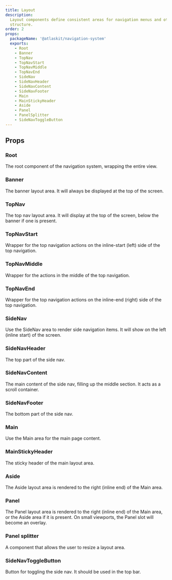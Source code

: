 ```yaml
---
title: Layout
description:
  Layout components define consistent areas for navigation menus and other elements in the page
  structure.
order: 2
props:
  packageName: '@atlaskit/navigation-system'
  exports:
    - Root
    - Banner
    - TopNav
    - TopNavStart
    - TopNavMiddle
    - TopNavEnd
    - SideNav
    - SideNavHeader
    - SideNavContent
    - SideNavFooter
    - Main
    - MainStickyHeader
    - Aside
    - Panel
    - PanelSplitter
    - SideNavToggleButton
---
```


## Props

### Root

The root component of the navigation system, wrapping the entire view.

<TSMorphProps exportName="Root" packageName="@atlaskit/navigation-system" />

### Banner

The banner layout area. It will always be displayed at the top of the screen.

<TSMorphProps exportName="Banner" packageName="@atlaskit/navigation-system" />

### TopNav

The top nav layout area. It will display at the top of the screen, below the banner if one is
present.

<TSMorphProps exportName="TopNav" packageName="@atlaskit/navigation-system" />

### TopNavStart

Wrapper for the top navigation actions on the inline-start (left) side of the top navigation.

<TSMorphProps exportName="TopNavStart" packageName="@atlaskit/navigation-system" />

### TopNavMiddle

Wrapper for the actions in the middle of the top navigation.

<TSMorphProps exportName="TopNavMiddle" packageName="@atlaskit/navigation-system" />

### TopNavEnd

Wrapper for the top navigation actions on the inline-end (right) side of the top navigation.

<TSMorphProps exportName="TopNavEnd" packageName="@atlaskit/navigation-system" />

### SideNav

Use the SideNav area to render side navigation items. It will show on the left (inline start) of the
screen.

<TSMorphProps exportName="SideNav" packageName="@atlaskit/navigation-system" />

<!-- Not using level 4 heading for side nav layout areas as they won't be added to table of contents -->

### SideNavHeader

The top part of the side nav.

<TSMorphProps exportName="SideNavHeader" packageName="@atlaskit/navigation-system" />

### SideNavContent

The main content of the side nav, filling up the middle section. It acts as a scroll container.

<TSMorphProps exportName="SideNavContent" packageName="@atlaskit/navigation-system" />

### SideNavFooter

The bottom part of the side nav.

<TSMorphProps exportName="SideNavFooter" packageName="@atlaskit/navigation-system" />

### Main

Use the Main area for the main page content.

<TSMorphProps exportName="Main" packageName="@atlaskit/navigation-system" />

### MainStickyHeader

The sticky header of the main layout area.

<TSMorphProps exportName="MainStickyHeader" packageName="@atlaskit/navigation-system" />

### Aside

The Aside layout area is rendered to the right (inline end) of the Main area.

<TSMorphProps exportName="Aside" packageName="@atlaskit/navigation-system" />

### Panel

The Panel layout area is rendered to the right (inline end) of the Main area, or the Aside area if
it is present. On small viewports, the Panel slot will become an overlay.

<TSMorphProps exportName="Panel" packageName="@atlaskit/navigation-system" />

### Panel splitter

A component that allows the user to resize a layout area.

<TSMorphProps exportName="PanelSplitter" packageName="@atlaskit/navigation-system" />

### SideNavToggleButton

Button for toggling the side nav. It should be used in the top bar.

<TSMorphProps exportName="SideNavToggleButton" packageName="@atlaskit/navigation-system" />
